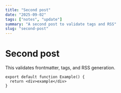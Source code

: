 ```yaml
---
title: "Second post"
date: "2025-09-02"
tags: ["notes", "update"]
summary: "A second post to validate tags and RSS"
slug: "second-post"
---
```




<PostLayout frontmatter={meta}>

# Second post

This validates frontmatter, tags, and RSS generation.

```tsx
export default function Example() {
  return <div>example</div>
}
```

</PostLayout>



